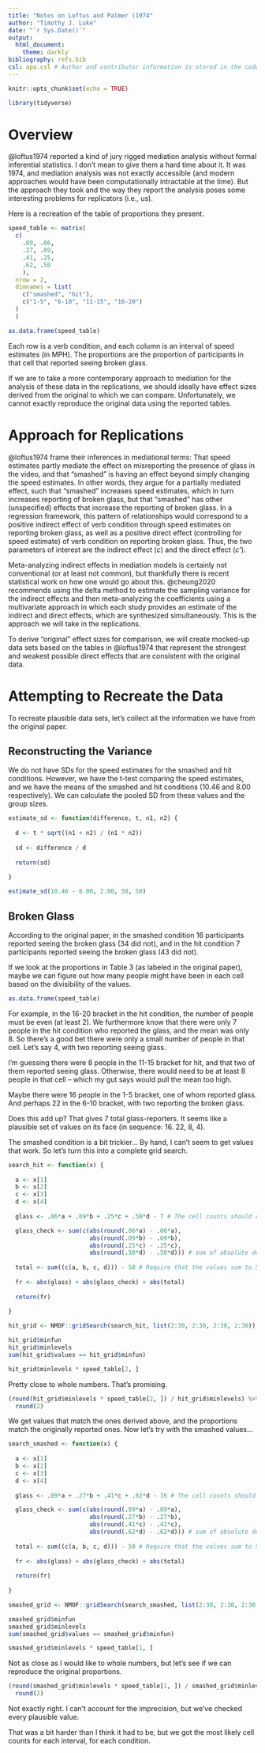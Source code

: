 ```yaml
---
title: "Notes on Loftus and Palmer (1974"
author: "Timothy J. Luke"
date: "`r Sys.Date()`"
output: 
  html_document:
    theme: darkly
bibliography: refs.bib
csl: apa.csl # Author and contributor information is stored in the code
---
```


```r
knitr::opts_chunk$set(echo = TRUE)

library(tidyverse)

```

# Overview

@loftus1974 reported a kind of jury rigged mediation analysis without formal inferential statistics. I don't mean to give them a hard time about it. It was 1974, and mediation analysis was not exactly accessible (and modern approaches would have been computationally intractable at the time). But the approach they took and the way they report the analysis poses some interesting problems for replicators (i.e., us).

Here is a recreation of the table of proportions they present.

```r
speed_table <- matrix(
  c(
    .09, .06,
    .27, .09,
    .41, .25,
    .62, .50
    ),
  nrow = 2,
  dimnames = list(
    c("smashed", "hit"),
    c("1-5", "6-10", "11-15", "16-20")
  )
  )

as.data.frame(speed_table)
```

Each row is a verb condition, and each column is an interval of speed estimates (in MPH). The proportions are the proportion of participants in that cell that reported seeing broken glass.

If we are to take a more contemporary approach to mediation for the analysis of these data in the replications, we should ideally have effect sizes derived from the original to which we can compare. Unfortunately, we cannot exactly reproduce the original data using the reported tables.

# Approach for Replications

@loftus1974 frame their inferences in mediational terms: That speed estimates partly mediate the effect on misreporting the presence of glass in the video, and that  "smashed" is having an effect beyond simply changing the speed estimates. In other words, they argue for a partially mediated effect, such that "smashed" increases speed estimates, which in turn increases reporting of broken glass, but that "smashed" has other (unspecified) effects that increase the reporting of broken glass. In a regression framework, this pattern of relationships would correspond to a positive indirect effect of verb condition through speed estimates on reporting broken glass, as well as a positive direct effect (controlling for speed estimate) of verb condition on reporting broken glass. Thus, the two parameters of interest are the indirect effect (_c_) and the direct effect (_c'_). 

Meta-analyzing indirect effects in mediation models is certainly not conventional (or at least not common), but thankfully there is recent statistical work on how one would go about this. @cheung2020 recommends using the delta method to estimate the sampling variance for the indirect effects and then meta-analyzing the coefficients using a multivariate approach in which each study provides an estimate of the indirect and direct effects, which are synthesized simultaneously. This is the approach we will take in the replications.

To derive "original" effect sizes for comparison, we will create mocked-up data sets based on the tables in @loftus1974 that represent the strongest and weakest possible direct effects that are consistent with the original data.

# Attempting to Recreate the Data

To recreate plausible data sets, let's collect all the information we have from the original paper.

## Reconstructing the Variance

We do not have SDs for the speed estimates for the smashed and hit conditions. However, we have the t-test comparing the speed estimates, and we have the means of the smashed and hit conditions (10.46 and 8.00 respectively). We can calculate the pooled SD from these values and the group sizes.

```r
estimate_sd <- function(difference, t, n1, n2) {
  
  d <- t * sqrt((n1 + n2) / (n1 * n2))
  
  sd <- difference / d
  
  return(sd)
  
}
```

```r
estimate_sd(10.46 - 8.00, 2.00, 50, 50)
```

## Broken Glass

According to the original paper, in the smashed condition 16 participants reported seeing the broken glass (34 did not), and in the hit condition 7 participants reported seeing the broken glass (43 did not).

If we look at the proportions in Table 3 (as labeled in the original paper), maybe we can figure out how many people might have been in each cell based on the divisibility of the values.

```r
as.data.frame(speed_table)
```

For example, in the 16-20 bracket in the hit condition, the number of people must be even (at least 2). We furthermore know that there were only 7 people in the hit condition who reported the glass, and the mean was only 8. So there's a good bet there were only a small number of people in that cell. Let's say 4, with two reporting seeing glass.

I'm guessing there were 8 people in the 11-15 bracket for hit, and that two of them reported seeing glass. Otherwise, there would need to be at least 8 people in that cell -- which my gut says would pull the mean too high.

Maybe there were 16 people in the 1-5 bracket, one of whom reported glass. And perhaps 22 in the 6-10 bracket, with two reporting the broken glass. 

Does this add up? That gives 7 total glass-reporters. It seems like a plausible set of values on its face (in sequence: 16. 22, 8, 4).

The smashed condition is a bit trickier... By hand, I can't seem to get values that work. So let's turn this into a complete grid search.

```r
search_hit <- function(x) {
  
  a <- x[1]
  b <- x[2]
  c <- x[3]
  d <- x[4]
  
  glass <- .06*a + .09*b + .25*c + .50*d - 7 # The cell counts should closely match the proportions and sum to the total number of people reporting broken glass

  glass_check <- sum(c(abs(round(.06*a) - .06*a), 
                       abs(round(.09*b) - .09*b), 
                       abs(round(.25*c) - .25*c), 
                       abs(round(.50*d) - .50*d))) # sum of absolute deviations from the nearest whole number
  
  total <- sum((c(a, b, c, d))) - 50 # Require that the values sum to 50
  
  fr <- abs(glass) + abs(glass_check) + abs(total)
  
  return(fr)
  
}

hit_grid <- NMOF::gridSearch(search_hit, list(2:30, 2:30, 2:30, 2:30))

hit_grid$minfun
hit_grid$minlevels
sum(hit_grid$values == hit_grid$minfun)
```

```r
hit_grid$minlevels * speed_table[2, ]
```

Pretty close to whole numbers. That's promising.

```r
(round(hit_grid$minlevels * speed_table[2, ]) / hit_grid$minlevels) %>% 
  round(2)
```

We get values that match the ones derived above, and the proportions match the originally reported ones. Now let's try with the smashed values...

```r
search_smashed <- function(x) {
  
  a <- x[1]
  b <- x[2]
  c <- x[3]
  d <- x[4]
  
  glass <- .09*a + .27*b + .41*c + .62*d - 16 # The cell counts should closely match the proportions and sum to the total number of people reporting broken glass

  glass_check <- sum(c(abs(round(.09*a) - .09*a), 
                       abs(round(.27*b) - .27*b), 
                       abs(round(.41*c) - .41*c), 
                       abs(round(.62*d) - .62*d))) # sum of absolute deviations from the nearest whole number
  
  total <- sum((c(a, b, c, d))) - 50 # Require that the values sum to 50
  
  fr <- abs(glass) + abs(glass_check) + abs(total)
  
  return(fr)
  
}

smashed_grid <- NMOF::gridSearch(search_smashed, list(2:30, 2:30, 2:30, 2:30))

smashed_grid$minfun
smashed_grid$minlevels
sum(smashed_grid$values == smashed_grid$minfun)
```

```r
smashed_grid$minlevels * speed_table[1, ]
```

Not as close as I would like to whole numbers, but let's see if we can reproduce the original proportions.

```r
(round(smashed_grid$minlevels * speed_table[1, ]) / smashed_grid$minlevels) %>% 
  round(2)
```

Not exactly right. I can't account for the imprecision, but we've checked every plausible value.

That was a bit harder than I think it had to be, but we got the most likely cell counts for each interval, for each condition.
